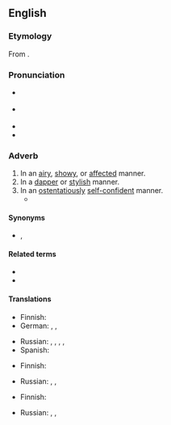 ==English==
{{was wotd|2010|August|11}}

===Etymology===
From {{suffix|en|jaunty|ly}}.

===Pronunciation===
* {{a|UK}} {{IPA|en|/ˈdʒɔːn.tɪ.li/}}
* {{a|US}} {{IPA|en|/ˈdʒɑn.tɪ.li/|/ˈdʒɔn.tɪ.li/}}
* {{audio|en|en-us-jauntily.ogg|Audio (US)}}
* {{audio|en|en-au-jauntily.ogg|Audio (AU)}}

===Adverb===
{{en-adv}}

# In an [[airy]], [[showy]], or [[affected]] manner.
# In a [[dapper]] or [[stylish]] manner.
# In an [[ostentatiously]] [[self-confident]] manner.
#* {{quote-book|1=en|year=1966|author=James Workman|title=The Mad Emperor|publisher=Scripts|location=Melbourne, Sydney|page=52|passage=[He] walked quite '''jauntily''' across the courtyard to the distant door, his sandals clacking against the marble.}}

====Synonyms====
* {{sense|in a dapper or stylish manner}} {{l|en|rakishly}}, {{l|en|stylishly}}

====Related terms====
* {{l|en|jaunt}}
* {{l|en|jaunty}}

====Translations====
{{trans-top|in an airy, showy, or affected manner}}
* Finnish: {{t+|fi|leuhkasti}}
* German: {{t+|de|unbeschwert}}, {{t+|de|munter}}, {{t+|de|fröhlich}}
{{trans-mid}}
* Russian: {{t+|ru|ве́село}}, {{t+|ru|беспе́чно}}, {{t+|ru|легкомы́сленно}}, {{t+|ru|небре́жно}}, {{t+|ru|манерно}}
* Spanish: {{t+|es|animadamente}}
{{trans-bottom}}

{{trans-top|in a dapper or stylish manner}}
* Finnish: {{t+|fi|leuhkasti}}
{{trans-mid}}
* Russian: {{t+|ru|небре́жно}}, {{t+|ru|[[с]] [[небрежный|небре́жным]] [[изящество|изя́ществом]]}}, {{t|ru|щёгольски}}
{{trans-bottom}}

{{trans-top|in an ostentatiously self-confident manner}}
* Finnish: {{t+|fi|leuhkasti}}
{{trans-mid}}
* Russian: {{t+|ru|небре́жно}}, {{t+|ru|самоуверенно}}, {{t+|ru|развязно}}
{{trans-bottom}}